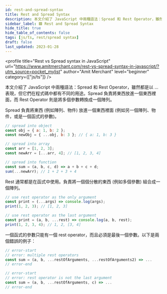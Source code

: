 ```yaml
---
id: rest-and-spread-syntax
title: Rest and Spread Syntax
description: 本文介紹了 JavaScript 中兩種語法：Spread 和 Rest Operator，雖然都是以 … 表現，但它們在程式碼中都有不同的用途。Spread 負責將東西放進一個東西裡面，而 Rest Operator 則是將多個參數轉換成一個陣列。
sidebar_label: 🟩 Rest and Spread Syntax
hide_title: true
hide_table_of_contents: false
tags: [js/ts, rest/spread syntax]
draft: false
last_updated: 2023-01-28
---
```


<profile
  title="Rest vs Spread syntax in JavaScript"
  url="https://www.amitmerchant.com/rest-vs-spread-syntax-in-javascript/?utm_source=pocket_mylist"
  author="Amit Merchant"
  level="beginner"
  category={["js/ts"]}
/>

本文介紹了 JavaScript 中兩種語法：Spread 和 Rest Operator，雖然都是以 … 表現，但它們在程式碼中都有不同的用途。Spread 負責將東西放進一個東西裡面，而 Rest Operator 則是將多個參數轉換成一個陣列。

Spread 負責將東西 (例如陣列、物件) 放進一個東西裡面 (例如另一個陣列、物件，或是一個函式的參數)。

```js
// spread into object
const obj = { a: 1, b: 2 };
const newObj = { ...obj, b: 3 }; // { a: 1, b: 3 }

// spread into array
const arr = [1, 2, 3];
const newArr = [...arr, 4]; // [1, 2, 3, 4]

// spread into function
const sum = (a, b, c, d) => a + b + c + d;
sum(...newArr); // 1 + 2 + 3 + 4
```

Rest 通常都是在函式中使用。負責將一個個分散的東西 (例如多個參數) 組合成一個陣列。

```js
// use rest operator as the only argument
const print = (...args) => console.log(args);
print(1, 2, 3); // [1, 2, 3]

// use rest operator as the last argument
const print = (a, b, ...rest) => console.log(a, b, rest);
print(1, 2, 3, 4); // 1, 2, [3, 4]
```

一個函式的參數只能有一個 rest operator，而且必須是最後一個參數。以下是兩個錯誤的例子：

```js
// error-start
// error: multiple rest operators
const sum = (a, b, ...restOfArguments, ...restOfArguments2) => ...
// error-end

// error-start
// error: rest operator is not the last argument
const sum = (a, b, ...restOfArguments, c) => ...
// error-end
```
